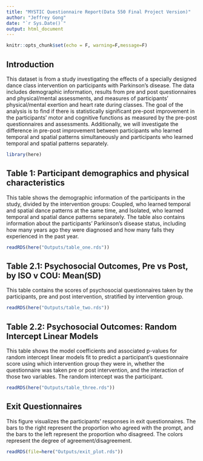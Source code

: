 ```yaml
---
title: "MYSTIC Questionnaire Report(Data 550 Final Project Version)"
author: "Jeffrey Gong"
date: "`r Sys.Date()`"
output: html_document
---
```


```r
knitr::opts_chunk$set(echo = F, warning=F,message=F)
```

## Introduction

This dataset is from a study investigating the effects of a specially designed dance class intervention on participants with Parkinson's disease. The data includes demographic information, results from pre and post questionnaires and physical/mental assessments, and measures of participants' physical/mental exertion and heart rate during classes. The goal of the analysis is to find if there is statistically significant pre-post improvement in the participants' motor and cognitive functions as measured by the pre-post questionnaires and assessments. Additionally, we will investigate the difference in pre-post improvement between participants who learned temporal and spatial patterns simultaneously and participants who learned temporal and spatial patterns separately. 


```r
library(here)
```

## Table 1: Participant demographics and physical characteristics

This table shows the demographic information of the participants in the study, divided by the intervention groups: Coupled, who learned temporal and spatial dance patterns at the same time, and Isolated, who learned temporal and spatial dance patterns separately. The table also contains information about the participants' Parkinson's disease status, including how many years ago they were diagnosed and how many falls they experienced in the past year.

```r
readRDS(here("Outputs/table_one.rds"))
```

## Table 2.1: Psychosocial Outcomes, Pre vs Post, by ISO v COU: Mean(SD)

This table contains the scores of psychosocial questionnaires taken by the participants, pre and post intervention, stratified by intervention group.

```r
readRDS(here("Outputs/table_two.rds"))
```

## Table 2.2: Psychosocial Outcomes: Random Intercept Linear Models

This table shows the model coefficients and associated p-values for random intercept linear models fit to predict a participant's questionnaire score using which intervention group they were in, whether the questionnaire was taken pre or post intervention, and the interaction of those two variables. The random intercept was the participant.

```r
readRDS(here("Outputs/table_three.rds"))
```


## Exit Questionnaires

This figure visualizes the participants' responses in exit questionnaires. The bars to the right represent the proportion who agreed with the prompt, and the bars to the left represent the proportion who disagreed. The colors represent the degree of agreement/disagreement. 

```r
readRDS(file=here("Outputs/exit_plot.rds"))
```

